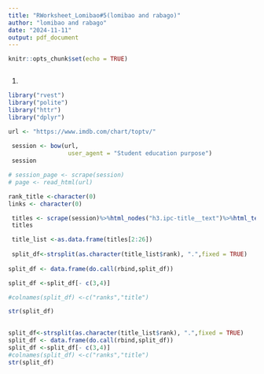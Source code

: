 ```yaml
---
title: "RWorksheet_Lomibao#5(lomibao and rabago)"
author: "lomibao and rabago"
date: "2024-11-11"
output: pdf_document
---
```


```r
knitr::opts_chunk$set(echo = TRUE)
```

```r

```
1.
```r
library("rvest")
library("polite")
library("httr")
library("dplyr")

url <- "https://www.imdb.com/chart/toptv/"
  
 session <- bow(url, 
                 user_agent = "Student education purpose")
 session

# session_page <- scrape(session)  
# page <- read_html(url)

rank_title <-character(0)
links <- character(0)

 titles <- scrape(session)%>%html_nodes("h3.ipc-title__text")%>%html_text()
 titles

 title_list <-as.data.frame(titles[2:26])
 
 split_df<-strsplit(as.character(title_list$rank), ".",fixed = TRUE)
 
split_df <- data.frame(do.call(rbind,split_df))

split_df <-split_df[- c(3,4)]

#colnames(split_df) <-c("ranks","title")

str(split_df)
  
```

```r
split_df<-strsplit(as.character(title_list$rank), ".",fixed = TRUE)
split_df <- data.frame(do.call(rbind,split_df))
split_df <-split_df[- c(3,4)]
#colnames(split_df) <-c("ranks","title")
str(split_df)
```

